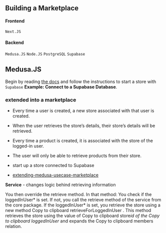 ## Building a Marketplace


#### Frontend
`Next.JS` 

#### Backend
`Medusa.JS` `Node.JS` `PostgreSQL` `Supabase`

## Medusa.JS

Begin by reading [the docs](https://docs.medusajs.com/) and follow the instructions to start a store with `Supabase` **Example: Connect to a Supabase Database**.


### extended into a marketplace

- Every time a user is created, a new store associated with that user is created.
- When the user retrieves the store’s details, their store’s details will be retrieved.
- Every time a product is created, it is associated with the store of the logged-in user.
- The user will only be able to retrieve products from their store.

- start up a store connected to Supabase
- [extending-medusa-usecase-marketplace](https://medusajs.com/blog/extending-medusa-usecase-marketplace/)

**Service** - changes logic behind retrieving information

You then override the retrieve method. In that method:
You check if the
loggedInUser*
is set. If not, you call the
retrieve
method of the service from the core package.
If the loggedInUser*
is set, you retrieve the store using a new method Copy to clipboard
retrieveForLoggedInUser
. This method retrieves the store using the value of Copy to clipboard
store*id
of the Copy to clipboard
loggedInUser*
and expands the Copy to clipboard
members
relation.
